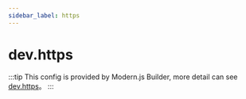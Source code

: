 ```yaml
---
sidebar_label: https
---
```


# dev.https

:::tip
This config is provided by Modern.js Builder, more detail can see [dev.https](https://modernjs.dev/builder/en/api/config-dev.html#dev-https)。
:::


<Main />
